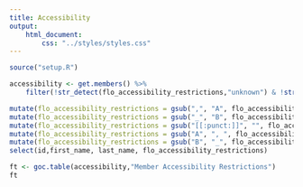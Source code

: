 ```yaml
---
title: Accessibility
output:
    html_document:
        css: "../styles/styles.css"
---
```

```r
source("setup.R")
```
```r
accessibility <- get.members() %>%
    filter(!str_detect(flo_accessibility_restrictions,"unknown") & !str_detect(flo_accessibility_restrictions,"none") & flo_accessibility_restrictions != "" & !is.na(flo_accessibility_restrictions)) %>%

mutate(flo_accessibility_restrictions = gsub(",", "A", flo_accessibility_restrictions)) %>%
mutate(flo_accessibility_restrictions = gsub("_", "B", flo_accessibility_restrictions)) %>%
mutate(flo_accessibility_restrictions = gsub("[[:punct:]]", "", flo_accessibility_restrictions)) %>%
mutate(flo_accessibility_restrictions = gsub("A", ", ", flo_accessibility_restrictions)) %>%
mutate(flo_accessibility_restrictions = gsub("B", "_", flo_accessibility_restrictions)) %>%
select(id,first_name, last_name, flo_accessibility_restrictions)

ft <- goc.table(accessibility,"Member Accessibility Restrictions")
ft
    
```
